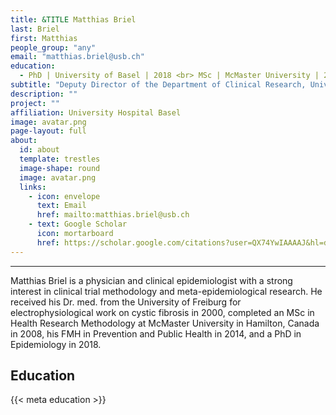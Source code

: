 ```yaml
---
title: &TITLE Matthias Briel
last: Briel
first: Matthias
people_group: "any"
email: "matthias.briel@usb.ch"
education:
  - PhD | University of Basel | 2018 <br> MSc | McMaster University | 2008 <br> MD | University of Freiburg | 2000
subtitle: "Deputy Director of the Department of Clinical Research, University Hospital Basel"
description: ""
project: ""
affiliation: University Hospital Basel
image: avatar.png
page-layout: full
about: 
  id: about
  template: trestles
  image-shape: round
  image: avatar.png
  links:
    - icon: envelope
      text: Email
      href: mailto:matthias.briel@usb.ch
    - text: Google Scholar
      icon: mortarboard 
      href: https://scholar.google.com/citations?user=QX74YwIAAAAJ&hl=de
---
```

<hr>
::: {#about}



Matthias Briel is a physician and clinical epidemiologist with a strong interest in clinical trial methodology and meta-epidemiological research. He received his Dr. med. from the University of Freiburg for electrophysiological work on cystic fibrosis in 2000, completed an MSc in Health Research Methodology at McMaster University in Hamilton, Canada in 2008, his FMH in Prevention and Public Health in 2014, and a PhD in Epidemiology in 2018.

## Education

{{< meta education >}}

:::
